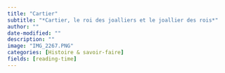 ```yaml
---
title: "Cartier"
subtitle: "*Cartier, le roi des joalliers et le joallier des rois*"
author: ""
date-modified: ""
description: ""
image: "IMG_2267.PNG"
categories: [Histoire & savoir-faire]
fields: [reading-time]
---
```

